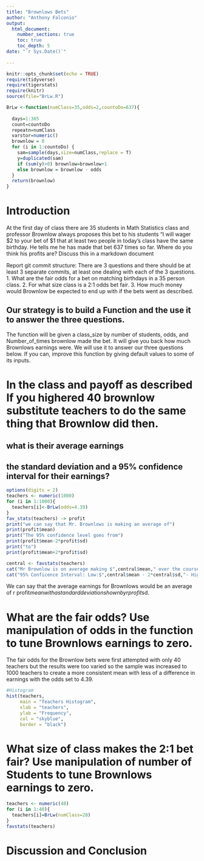 ```yaml
---
title: "Brownlows Bets"
author: "Anthony Falconio"
output: 
  html_document:
    number_sections: true
    toc: true
    toc_depth: 5
date: "`r Sys.Date()`"    
    
---
```

```r
knitr::opts_chunk$set(echo = TRUE)
require(tidyverse)
require(tigerstats)
require(knitr)
source(file="BrLw.R")
```


<!-- We recommend you use git branches -- create a separate branch for each major section i.e. Introduction, Methods, Results, Inferential Results, and Discussion and Conclusions - leave the YAML block untouched until the final merge where you put in your own name !-->

```r
BrLw <-function(numClass=35,odds=2,countoDo=637){
  
  days=1:365
  count=countoDo
  repeatn=numClass
  varstor=numeric()
  brownlow = 0
  for (i in 1:countoDo) {
    sam=sample(days,size=numClass,replace = T)
    y=duplicated(sam)
    if (sum(y)>0) brownlow=brownlow+1
    else brownlow = brownlow - odds
  }
  return(brownlow)
}
```




# Introduction

<!--In this section you explain what you are trying to show.  Where did the data come from?  What is the research or other question you are trying to answer?!-->

 At the first day of class there are 35 students in Math Statistics class and professor Brownlow always proposes this bet to his students "I will wager $2 to your bet of $1 that at least two people in today's class have  the same birthday.  He tells me he has made that bet 637 times so far. Where do you think his profits are? Discuss this in a markdown document
 
Report git commit structure:
There are 3 questions and there should be at least 3 separate commits, at least one dealing with each of the 3 questions.
1. What are the fair odds for a bet on matching birthdays in a 35 person class.
2. For what size class is a 2:1 odds bet fair.
3. How much money would Brownlow be expected to end up with if the bets went as described.

## Our strategy is to build a Function and the use it to answer the three questions. 

The function will be given a class_size by number of students, odds, and Number_of_times brownlow made the bet.  It will give you back how much Brownlows earnings were. We will use it to answer our three questions below. If you can, improve this function by giving default values to some of its inputs. 

# In the class and payoff as described  If you highered 40 brownlow substitute teachers to do the same thing that Brownlow did then.
## what is their average earnings
## the standard deviation and a 95% confidence interval for their earnings?
  
<!--Explain and display your method of coming up with a 95% confidence interval of  professor Brownlows winnings (or losings)-->


```r
options(digits = 2)
teachers <- numeric(1000)
for (i in 1:1000){
  teachers[i]<-BrLw(odds=4.39)
}
fav_stats(teachers) -> profit
print("we can say that Mr. Brownlows is making an average of")
print(profit$mean)
print("The 95% confidence level goes from")
print(profit$mean-2*profit$sd)
print("to")
print(profit$mean+2*profit$sd)
```



```r
central <- favstats(teachers)
cat("Mr Brownlow is on average making $",central$mean," over the course of the experiment.\n")
cat("95% Conficence Interval: Low:$",central$mean - 2*central$sd,"- High $", central$mean + 2*central$sd)
```

We can say that the average earnings for Brownlows would be an average of r profit$mean with a standard deviation shown by r profit$sd.

# What are the fair odds? Use manipulation of odds in the function to tune Brownlows earnings to zero. 

The fair odds for the Brownlow bets were first attempted with only 40 teachers but the results were too varied so the sample was increased to 1000 teachers to create a more consistent mean with less of a difference in earnings with the odds set to 4.39.


<!--Decide on your methods:  In this section explain the approach you will take to attack the issue --- how will you decide on a likely estimate of professor Brownlow's earnings or losses after 637 bets. Also explain how you construct a 95% confidence interval about your estimate of his winnings !-->


```r
#Histogram
hist(teachers, 
     main = "Teachers Histogram",
     xlab = "teachers",
     ylab = "Frequency",
     col = "skyblue",
     border = "black")
```



# What size of class makes the 2:1 bet fair?  Use manipulation of number of Students to tune Brownlows earnings to zero.

<!--Explain and display the results of your method of coming up with the estimate of professor Brownlows betting profits!-->

```r
teachers <- numeric(40)
for (i in 1:40){
  teachers[i]=BrLw(numClass=28)
}
favstats(teachers)   
```







# Discussion and Conclusion

<!--Discussion and conclusion here.  If professor Brownlow is consistantly making or losing money how could he change his payout so that his profits center on zero?  Also discuss what size his class should be in order to have his current scheme balance at zero profit.!-->

